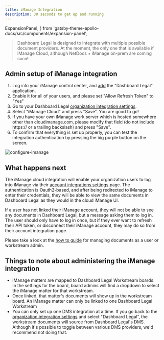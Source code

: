 ```yaml
---
title: iManage Integration
description: 30 seconds to get up and running
---
```


  ExpansionPanel,
} from 'gatsby-theme-apollo-docs/src/components/expansion-panel';

> Dashboard Legal is designed to integrate with multiple possible document providers.
> At the moment, the only one that is available if iManage Cloud, although NetDocs + iManage on-prem are coming soon!


## Admin setup of iManage integration

1. Log into your iManage control center, and [add](https://docs.imanage.com/cc-help/10.3.3/en/Adding_an_application.html) the "Dashboard Legal" application.
2. Enable it for all of your users, and please set "Allow Refresh Token" to "Yes"
3. Go to your Dashboard Legal [organization integration settings](https://app.dashboardlegal.com/x/settings/integrations/).
4. Select "iManage Cloud" and press "Save". You are good to go!
5. If you have your own iManage work server which is hosted somewhere other than cloudimanage.com, please modify that field (do not include https:// or a trailing backslash) and press "Save". 
6. To confirm that everything is set up properly, you can test the integration authentication by pressing the big purple button on the screen.

![configure-imanage](./img/configure-imanage.png)

## What happens next

The iManage cloud integration will enable your organization users to log into iManage via their [account integrations settings](https://app.dashboardlegal.com/x/account/integrations/) page. The authentication is Oauth2-based, and after being redirected to iManage to enter their credentials, they will be able to view the same documents in Dashboard Legal as they would in the cloud iManage UI.

If a user has not linked their iManage account, they will not be able to see any documents in Dashboard Legal, but a message asking them to log in. The user should only have to log in once, but if they ever want to refresh their API token, or disconnect their iManage account, they may do so from their account integration page.

Please take a look at the [how to guide](./how-to/) for managing documents as a user or workstream admin.

## Things to note about administering the iManage integration
- iManage matters are mapped to Dashboard Legal Workstream boards. In the settings for the board, board admins will find a dropdown to select the iManage matter for that workstream.
- Once linked, that matter's documents will show up in the workstream board. An iManage matter can only be linked to one Dashboard Legal Workstream
- You can only set up one DMS integration at a time. If you go back to the [organization integration settings](https://app.dashboardlegal.com/x/settings/integrations/) and select "Dashboard Legal", the workstream documents will source from Dashboard Legal's DMS. Although it's possible to toggle between various DMS providers, we'd recommend not doing that.



